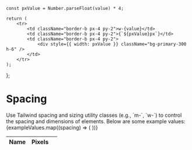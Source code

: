 
<Meta title="Theme/Tokens/Primitive/Spacing" />


    const pxValue = Number.parseFloat(value) * 4;

    return (
        <tr>
            <td className="border-b px-4 py-2">w-{value}</td>
            <td className="border-b px-4 py-2">{`${pxValue}px`}</td>
            <td className="border-b px-4 py-2">
                <div style={{ width: pxValue }} className="bg-primary-300 h-6" />
            </td>
        </tr>
    );

};

# Spacing

<div className="flex flex-col">
    Use Tailwind spacing and sizing utility classes (e.g., `m-<number>`, `w-<number>`) to control the spacing and
    dimensions of elements. Below are some example values:
    <table className="px-4-collapse table-fixed border-b bg-white text-neutral-800">
        <thead>
            <tr className="text-left">
                <th className="border-b px-4 py-2">Name</th>
                <th className="border-b px-4 py-2">Pixels</th>
                <th className="border-b" />
            </tr>
        </thead>
        <tbody>
            {exampleValues.map((spacing) => (
                <DisplayComponent key={spacing} value={spacing} />
            ))}
        </tbody>
    </table>
</div>
